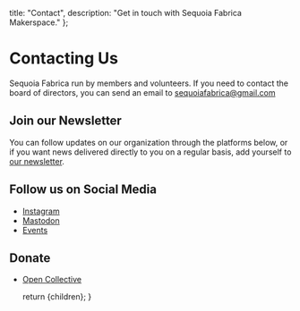 
  title: "Contact",
  description: "Get in touch with Sequoia Fabrica Makerspace."
};

# Contacting Us

Sequoia Fabrica run by members and volunteers. If you need to contact the board of directors, you can send an email to <a href={urlConstants.mailto}>sequoiafabrica@gmail.com</a>

## Join our Newsletter

You can follow updates on our organization through the platforms below, or if you want news delivered directly to you on a regular basis, add yourself to <a href={urlConstants.mailchimp}>our newsletter</a>.


## Follow us on Social Media

- <a href={urlConstants.instagram}>Instagram</a>
- <a href={urlConstants.mastodon}>Mastodon</a>
- <a href={urlConstants.bookWhen} data-goatcounter-click={urlConstants.bookWhen}>Events</a>


## Donate

- <a href={urlConstants.donateOC} data-goatcounter-click={urlConstants.donateOC}>Open Collective</a>

  return <DocumentLayout metadata={metadata}>{children}</DocumentLayout>;
}
